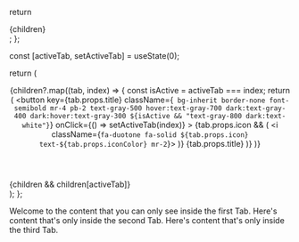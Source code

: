 
  return <div>{children}</div>;
};

  const [activeTab, setActiveTab] = useState(0);

  return (
    <div>
      <header>
        <nav className="border-b border-gray-200 dark:border-gray-700 mb-4">
          {children?.map((tab, index) => {
            const isActive = activeTab === index;
            return (
              <button
                key={tab.props.title}
                className={`
                 bg-inherit border-none font-semibold mr-4 pb-2 text-gray-500 hover:text-gray-700 dark:text-gray-400 dark:hover:text-gray-300
                 ${isActive && "text-gray-800 dark:text-white"}`}
                onClick={() => setActiveTab(index)}
              >
                {tab.props.icon && (
                 <i className={`fa-duotone fa-solid ${tab.props.icon} text-${tab.props.iconColor} mr-2`}></i>
                )}
                {tab.props.title}
              </button>
           )}
          )}
        </nav>
      </header>
      <section>{children && children[activeTab]}</section>
    </div>
  );
};

<Tabs>
  <Tab title="First Tab">
    Welcome to the content that you can only see inside the first Tab.
  </Tab>
  <Tab title="Second Tab">
    Here's content that's only inside the second Tab.
  </Tab>
  <Tab title="Third Tab">
    Here's content that's only inside the third Tab.
  </Tab>
</Tabs>
